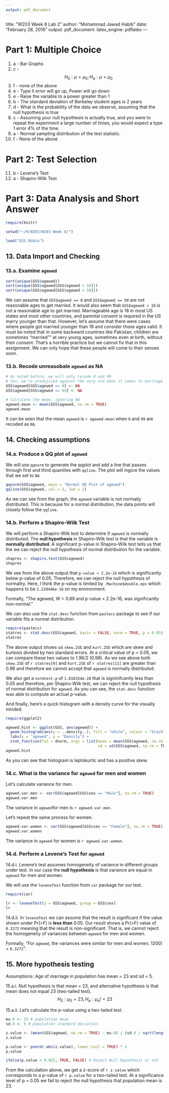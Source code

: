 ```yaml
---
output: pdf_document
---
```

title: "W203 Week 8 Lab 2"
author: "Mohammad Jawad Habib"
date: "February 28, 2016"
output: 
  pdf_document:
    latex_engine: pdflatex
---

# Part 1: Multiple Choice
1. a - Bar Graphs
2. c - $$H_0: \mu = \mu_0; H_a: \mu > \mu_0$$
3. f - none of the above
4. e - Type II error will go up, Power will go down
5. e - Raise the variable to a power greater than 1
6. b - The standard deviation of Berkeley student ages is 2 years
7. d - What is the probability of the data we observe, assuming that the null hypothesis is true
8. c - Assuming your null hypothesis is actually true, and you were to repeat the experiment a large number of times, you would expect a type 1 error 4% of the time. 
9. a - Normal sampling distribution of the test statistic. 
10. f - None of the above


# Part 2: Test Selection
11. b - Levene's Test
12. a - Shapiro-Wilk Test


# Part 3: Data Analysis and Short Answer
```r
require(knitr)

setwd("~/R/W203/W203 Week 8/")

load("GSS.Rdata")

```

## 13. Data Import and Checking
### 13.a. Examine `agewed`
```r
sort(unique(GSS$agewed))
sort(unique(GSS$agewed[GSS$agewed < 18]))
sort(unique(GSS$agewed[GSS$agewed > 58]))
```
We can assume that `GSS$agewed == 0` and `GSS$agewed == 99` are not reasonable ages to get married. It would also seem that `GSS$agewed < 18` is not a reasonable age to get married. Marriageable age is 18 in most US states and most other countries, and parental consent is required in the US marry younger than that. However, let's assume that there were cases where people got married younger than 18 and consider those ages valid. It must be noted that in some backward countries like Pakistan, children are sometimes "married"" at very young ages, sometimes even at birth, without their consent. That's a horrible practice but we cannot fix that in this assignment. We can only hope that these people will come to their senses soon.

### 13.b. Recode unreasobale `agewed` as NA
```r
# As noted before, we will only recode 0 and 99 
# Yes, we're predujiced against the very old when it comes to marriage
GSS$agewed[GSS$agewed == 0] <- NA
GSS$agewed[GSS$agewed == 99] <- NA

# Calculate the mean, ignoring NA
agewed.mean <- mean(GSS$agewed, na.rm = TRUE)
agewed.mean
```
It can be seen that the mean `agewed` is `r agewed.mean` when `0` and `99` are recoded as `NA`.

## 14. Checking assumptions
### 14.a. Produce a QQ plot of `agewed`

We will use `qqnorm` to generate the qqplot and add a line that passes through first and third quantiles with `qqline`. The plot will ingore the values that we set to `NA`
```r
qqnorm(GSS$agewed, main = "Normal QQ Plot of agewed")
qqline(GSS$agewed, col = 2, lwd = 2)
```

As we can see from the graph, the `agewed` variable is not normally distributed. This is because for a normal distribution, the data points will closely follow the `qqline`.

### 14.b. Perform a Shapiro-Wilk Test
We will perform a Shapiro-Wilk test to determine if `agewed` is normally distributed. The **null hypothesis** in Shapiro-Wilk test is that the variable is **normally distributed**. A significant p-value in Shapiro-Wilk test tells us that the we can reject the null hypothesis of normal distribution for the variable.

```r
shapres <- shapiro.test(GSS$agewed)
shapres
```
We see from the above output that `p-value < 2.2e-16` which is significantly below p-value of 0.05. Therefore, we can reject the null hypothesis of normality. Here, I think the p-value is limited by `.Machine$double.eps` which happens to be `2.220446e-16` on my environment.

Formally, "The agewed, W = 0.89 and p-value < 2.2e-16, was significantly non-normal."

We can also use the `stat.desc` function from `pastecs` package to see if our variable fits a normal distribution.
```r
require(pastecs)
statres <- stat.desc(GSS$agewed, basic = FALSE, norm = TRUE, p = 0.95)
statres
```
The above output shows us `skew.2SE` and `kurt.2SE` which are skew and kurtosis divided by two standard errors. At a critical value of p < 0.05, we can compare these two values to 1.96/2 (0.98). As we see above both `skew.2SE` of `r statres[9]` and `kurt.2SE` of `r statres[11]` are greater than 0.98 and therefore we cannot accept that `agewed` is normally distributed. 

We also get a `normtest.p` of `1.816354e-28` that is signinifcantly less than 0.05 and therefore, per Shapiro-Wilk test, we can reject the null hypothesis of normal distribution for `agewed`. As you can see, the `stat.desc` function was able to compute an actual p-value. 

And finally, here's a quick histogram with a density curve for the visually minded.
```r
require(ggplot2)

agewed.hist <- ggplot(GSS, aes(agewed)) + 
  geom_histogram(aes(y = ..density..), fill = "white", colour = "black", binwidth = 2) + 
  labs(x = "agewed", y = "Density") + 
  stat_function(fun = dnorm, args = list(mean = mean(GSS$agewed, na.rm = TRUE), 
                                         sd = sd(GSS$agewed, na.rm = TRUE)), colour = "red", size = 1)
agewed.hist
```
As you can see that histogram is leptokurtic and has a positive skew.

### 14.c. What is the variance for `agewed` for men and women
Let's calculate variance for men.
```r
agewed.var.men <- var(GSS$agewed[GSS$sex == "Male"], na.rm = TRUE)
agewed.var.men
```
The variance in `agewed`for men is `r agewed.var.men`.

Let's repeat the same process for women.
```r
agewed.var.women <- var(GSS$agewed[GSS$sex == "Female"], na.rm = TRUE)
agewed.var.women
```
The variance in `agewed` for women is `r agewed.var.women`.

### 14.d. Perform a Levene's Test for `agewed`
14.d.i. Levene's test assumes homogeneity of variance in different groups under test. In our case the **null hypothesis** is that variance are equal in `agewed` for men and women.

We will use the `leveneTest` function from `car` package for our test.

```r
require(car)

lr <- leveneTest(y = GSS$agewed, group = GSS$sex)
lr
```

14.d.ii. In `leveneTest` we can assume that the result is significant if the value shown under Pr(>F) is **less than** 0.05. Our result shows a Pr(>F) value of `0.3272` meaning that the result is non-significant. That is, we cannot reject the homogeneity of variances between `agewed` for men and women.

Formally, "For `agewed`, the variances were similar for men and women, 1200) = `0.3272`".

## 15. More hypothesis testing
Assumptions: Age of marriage in population has mean = 23 and sd = 5.

15.a.i. Null hypothesis is that mean = 23, and alternative hypothesis is that mean does not equal 23 (two-tailed test).
$$H_0 : \mu_0 = 23, H_a : \mu_a != 23$$

15.a.ii. Let's calculate the p-value using a two-tailed test.
```r
mu.0 <- 23 # population mean
sd.0 <- 5 # population standard deviation

z.value <- (mean(GSS$agewed, na.rm = TRUE) - mu.0) / (sd.0 / sqrt(length(GSS$agewed[!is.na(GSS$agewed)])))
z.value 

p.value <- pnorm(-abs(z.value), lower.tail = TRUE) * 2
p.value

ifelse(p.value < 0.025, TRUE, FALSE) # Reject Null Hypothesis or not
```
From the calculation above, we get a z-score of `r z.value` which corresponds to a p-value of `r p.value` for a two-tailed test. At a significance level of p = 0.05 we fail to reject the null hypothesis that population mean is 23.